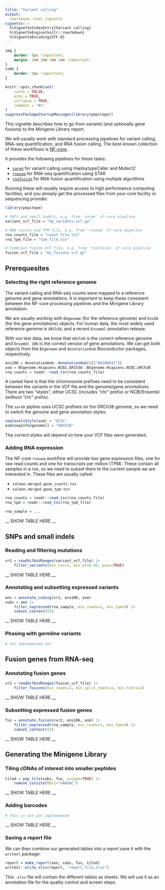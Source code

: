 ```yaml
---
title: "Variant calling"
output:
  rmarkdown::html_vignette
vignette: >
  %\VignetteIndexEntry{Variant calling}
  %\VignetteEngine{knitr::rmarkdown}
  %\VignetteEncoding{UTF-8}
---
```


```css
img {
    border: 0px !important;
    margin: 2em 2em 2em 2em !important;
}
code {
    border: 0px !important;
}
```

```r
knitr::opts_chunk$set(
    cache = FALSE,
    echo = TRUE,
    collapse = TRUE,
    comment = "#>"
)
suppressPackageStartupMessages(library(pepitope))
```

This vignette describes how to go from variants (and optionally gene fusions) to
the Minigene Library report.

We will usually work with standard processing pipelines for variant calling,
RNA-seq quantification, and RNA fusion calling. The best-known collection of
these workflows is [NF-core](https://nf-co.re/).

It provides the following pipelines for these tasks:

* [`sarek`](https://nf-co.re/sarek/) for variant calling using HaploytypeCaller and Mutect2
* [`rnaseq`](https://nf-co.re/rnaseq/) for RNA-seq quantification using STAR
* [`rnafusion`](https://nf-co.re/rnafusion/) for RNA fusion quantification using multiple algorithms

Running these will usually require access to high performance computing
facilities, and you already get the processed files from your core facility
or sequencing provider.

```r
library(pepitope)

# SNPs and small indels, e.g. from 'sarek' nf-core pipeline
variant_vcf_file = "my_variants.vcf.gz"

# RNA counts and TPM file, e.g. from 'rnaseq' nf-core pipeline
rna_counts_file = "count_file.tsv"
rna_tpm_file = "tpm_file.tsv"

# Combined fusion VCF file, e.g. from 'rnafusion' nf-core pipeline
fusion_vcf_file = "my_fusions.vcf.gz"
```

Prerequesites
-------------

### Selecting the right reference genome

The variant calling and RNA-seq counts were mapped to a reference genome and
gene annotations. It is important to keep these consistent between the NF-core
processing pipelines and the Minigene Library annotation.

We are usually working with `BSgenome` (for the reference genome) and `EnsDb`
(for the gene annotations) objects. For human data, the most widely used
reference genome is `GRCh38`, and a recent `Ensembl` annotation release.

With our test data, we know that `GRCh38` is the correct reference genome and
`Ensembl 106` is the correct version of gene annotations. We can get both
objects from the `BSgenome` and `AnnotationHub` Bioconductor packages, respectively.

```r
ens106 = AnnotationHub::AnnotationHub()[["AH100643"]]
asm = BSgenome.Hsapiens.NCBI.GRCh38::BSgenome.Hsapiens.NCBI.GRCh38
rna_counts = readr::read_tsv(rna_counts_file)
```

A caveat here is that the chromosome prefixes need to be consistent between the
variants in the VCF file and the genome/gene annotations. There are two
"styles", either UCSC (includes "chr" prefix) or NCBI/Ensembl (without "chr"
prefix).

The `sarek` pipline uses UCSC prefixes on the GRCh38 genome, so we need to switch
the genome and gene annotation styles:

```r
seqlevelsStyle(asm) = "UCSC"
asm@seqinfo@genome[] = "GRCh38"
```

The correct styles will depend on how your VCF files were generated.

### Adding RNA expression

The NF-core `rnaseq` workflow will provide two gene expression files, one for
raw read counts and one for transcripts per million (TPM). These contain all
samples in a run, so we need to subset them to the current sample we are
interested in. These files are usually called:

* `salmon.merged.gene_counts.tsv`
* `salmon.merged.gene_tpm.tsv`

```r
rna_counts = readr::read_tsv(rna_counts_file)
rna_tpm = readr::read_tsv(rna_tpm_file)

rna_sample = ...
```

__ SHOW TABLE HERE __

SNPs and small indels
---------------------

### Reading and filtering mutations

```r
vr1 = readVcfAsVRanges(variant_vcf_file) |>
    filter_variants(min_cov=2, min_af=0.05, pass=TRUE)
```

__ SHOW TABLE HERE __

### Annotating and subsetting expressed variants

```r
ann = annotate_coding(vr1, ens106, asm)
subs = ann |>
    filter_expressed(rna_sample, min_reads=1, min_tpm=0) |>
    subset_context(15)
```

__ SHOW TABLE HERE __

### Phasing with germline variants

```r
# not implemented yet
```

Fusion genes from RNA-seq
-------------------------

### Annotating fusion genes

```r
vr2 = readVcfAsVRanges(fusion_vcf_file) |>
    filter_fusions(min_reads=2, min_split_reads=1, min_tools=1)
```

__ SHOW TABLE HERE __

### Subsetting expressed fusion genes

```r
fus = annotate_fusions(vr2, ens106, asm) |>
    filter_expressed(rna_sample, min_reads=1, min_tpm=0) |>
    subset_context(15)
```

__ SHOW TABLE HERE __

Generating the Minigene Library
-------------------------------

### Tiling cDNAs of interest into smaller peptides

```r
tiled = pep_tile(subs, fus, unique=TRUE) |>
    remove_cutsite(BbsI="GAAGAC")
```

__ SHOW TABLE HERE __

### Adding barcodes

```r
# this is not yet implemented
```

__ SHOW TABLE HERE __

### Saving a report file

We can then combine our generated tables into a report save it with the
`writexl` package:

```r
report = make_report(ann, subs, fus, tiled)
writexl::write_xlsx(report, "report_file.xlsx")
```

This `.xlsx` file will contain the different tables as sheets. We will use it 
as an annotation file for the quality control and screen steps.
